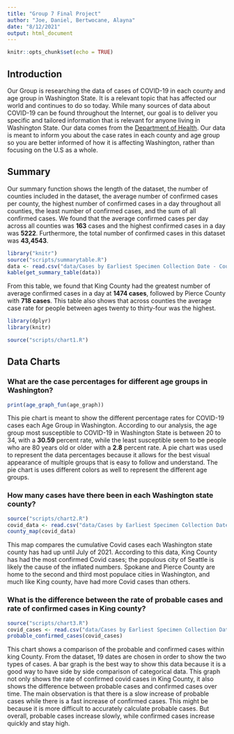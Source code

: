 ```yaml
---
title: "Group 7 Final Project"
author: "Joe, Daniel, Bertwocane, Alayna"
date: "8/12/2021"
output: html_document
---
```


```r
knitr::opts_chunk$set(echo = TRUE)
```
## Introduction ##

Our Group is researching the data of cases of COVID-19 in each county and age group in Washington State. It is a relevant topic that has affected our world and continues to do so today. While many sources of data about COVID-19 can be found throughout the Internet, our goal is to deliver you specific and tailored information that is relevant for anyone living in Washington State. Our data comes from the [Department of Health](https://www.doh.wa.gov/Emergencies/COVID19/DataDashboard#heading58074). Our data is meant to inform you about the case rates in each county and age group so you are better informed of how it is affecting Washington, rather than focusing on the U.S as a whole.

## Summary ##

Our summary function shows the length of the dataset, the number of counties included in the dataset, the average number of confirmed cases per county, the highest number of confirmed cases in a day throughout all counties, the least number of confirmed cases, and the sum of all confirmed cases. We found that the average confirmed cases per day across all counties was **163** cases and the highest confirmed cases in a day was **5222**. Furthermore, the total number of confirmed cases in this dataset was **43,4543**.

```r
library("knitr")
source("scripts/summarytable.R")
data <- read.csv("data/Cases by Earliest Specimen Collection Date - County and Age.csv")
kable(get_summary_table(data))
```

From this table, we found that King County had the greatest number of average confirmed cases in a day at **1474 cases**, followed by Pierce County with **718 cases**. This table also shows that across counties the average case rate for people between ages twenty to thirty-four was the highest.  


```r
library(dplyr)
library(knitr)

source("scripts/chart1.R")

```
## Data Charts ##

### What are the case percentages for different age groups in Washington?

```r
print(age_graph_fun(age_graph))
```


This pie chart is meant to show the different percentage rates for COVID-19 cases each Age Group in Washington.
According to our analysis, the age group most susceptible to COVID-19 in Washington State is between 20 to 34, with a **30.59** percent rate, while the least susceptible seem to be people who are 80 years old or older with a **2.8** percent rate. A pie chart was used to represent the data percentages because it allows for the best visual appearance of multiple groups that is easy to follow and understand. The pie chart is uses different colors as well to represent the different age groups. 


### How many cases have there been in each Washington state county?

```r
source("scripts/chart2.R")
covid_data <- read.csv("data/Cases by Earliest Specimen Collection Date - County and Age.csv")
county_map(covid_data)
```


This map compares the cumulative Covid cases each Washington state county has had up until July of 2021. According to this data, King County has had the most confirmed Covid cases; the populous city of Seattle is likely the cause of the inflated numbers. Spokane and Pierce County are home to the second and third most populace cities in Washington, and much like King county, have had more Covid cases than others.  


### What is the difference between the rate of probable cases and rate of confirmed cases in King county? 
```r
source("scripts/chart3.R")
covid_cases <- read.csv("data/Cases by Earliest Specimen Collection Date - County and Age.csv")
probable_confirmed_cases(covid_cases)
```

This chart shows a comparison of the probable and confirmed cases within king County. From the dataset,   19 dates are chosen in order to show the two types of cases. A bar graph is the best way to show this data because it is a good way to have side by side comparison of categorical data. This graph not only shows the rate of confirmed covid cases in King County, it also shows the difference between probable cases and confirmed cases over time. The main observation is that there is a slow increase of probable cases while there is a fast increase of confirmed cases. This might be because it is more difficult to accurately calculate probable cases. But overall, probable cases increase slowly, while confirmed cases increase quickly and stay high.